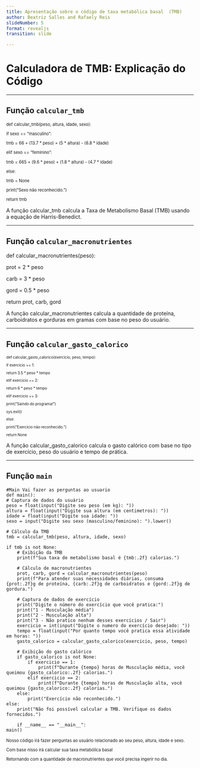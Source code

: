 ```yaml
---
title: Apresentação sobre o código de taxa metabólica basal  (TMB)
author: Beatriz Salles and Rafaely Reis
slideNumber: 5
format: revealjs
transition: slide

---
```


# Calculadora de TMB: Explicação do Código

---

## Função `calcular_tmb`

<div style="font-size: 0.8em;">
def calcular_tmb(peso, altura, idade, sexo): <p>
    if sexo == "masculino": <p>
        tmb = 66 + (13.7 * peso) + (5 * altura) - (6.8 * idade) <p>
    elif sexo == "feminino":<p>
        tmb = 665 + (9.6 * peso) + (1.8 * altura) - (4.7 * idade)<p>
    else: <p>
        tmb = None <p>
        print("Sexo não reconhecido.") <p>
    return tmb <p>
</div>

<p>A função calcular_tmb calcula a Taxa de Metabolismo Basal (TMB) usando a equação de Harris-Benedict.

---

## Função `calcular_macronutrientes`

 def calcular_macronutrientes(peso): <p>
    prot = 2 * peso <p>
    carb = 3 * peso <p>
    gord = 0.5 * peso <p>
    return prot, carb, gord <p>
<p>

A função calcular_macronutrientes calcula a quantidade de proteína, carboidratos e gorduras em gramas com base no peso do usuário.

---

## Função `calcular_gasto_calorico`

<div style="font-size: 0.7em;">
def calcular_gasto_calorico(exercicio, peso, tempo): <p>
    if exercicio == 1: <p>
        return 3.5 * peso * tempo <p>
    elif exercicio == 2: <p>
        return 6 * peso * tempo <p>
    elif exercicio == 3: <p>
        print("Saindo do programa!") <p>
        sys.exit() <p>
    else: <p>
        print("Exercício não reconhecido.") <p>
        return None <p>
</div>
<p>
A função calcular_gasto_calorico calcula o gasto calórico com base no tipo de exercício, peso do usuário e tempo de prática.

---

## Função `main`

    #Main Vai fazer as perguntas ao usuario
    def main():
    # Captura de dados do usuário
    peso = float(input("Digite seu peso (em kg): "))
    altura = float(input("Digite sua altura (em centimetros): "))
    idade = float(input("Digite sua idade: "))
    sexo = input("Digite seu sexo (masculino/feminino): ").lower()

    # Cálculo da TMB
    tmb = calcular_tmb(peso, altura, idade, sexo)

    if tmb is not None:
        # Exibição da TMB
        print(f"Sua taxa de metabolismo basal é {tmb:.2f} calorias.")

        # Cálculo de macronutrientes
        prot, carb, gord = calcular_macronutrientes(peso)
        print(f"Para atender suas necessidades diárias, consuma {prot:.2f}g de proteína, {carb:.2f}g de carboidratos e {gord:.2f}g de gordura.")

        # Captura de dados de exercício
        print("Digite o número do exercício que você pratica:")
        print("1 - Musculação média")
        print("2 - Musculação alta")
        print("3 - Não pratico nenhum desses exercícios / Sair")
        exercicio = int(input("Digite o numero do exercício desejado: "))
        tempo = float(input("Por quanto tempo você pratica essa atividade em horas: "))
        gasto_calorico = calcular_gasto_calorico(exercicio, peso, tempo)

        # Exibição do gasto calórico
        if gasto_calorico is not None:
            if exercicio == 1:
                print(f"Durante {tempo} horas de Musculação média, você queimou {gasto_calorico:.2f} calorias.")
            elif exercicio == 2:
                print(f"Durante {tempo} horas de Musculação alta, você queimou {gasto_calorico:.2f} calorias.")
        else:
            print("Exercício não reconhecido.")
    else:
        print("Não foi possível calcular a TMB. Verifique os dados fornecidos.")

        if __name__ == "__main__":
    main()

<div style="font-size: 0.8em;">
Nosso código irá fazer perguntas ao usuário relacionado ao seu peso, altura, idade e sexo. <p>
Com base nisso irá calcular sua taxa metabólica basal<p>
Retornando com a quantidade de macronutrientes que você precisa ingerir no dia. <p>
</div>


